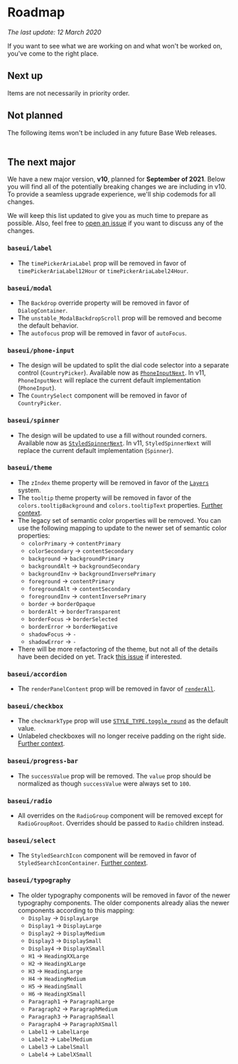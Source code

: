<!--
Copyright (c) Uber Technologies, Inc.

This source code is licensed under the MIT license found in the
LICENSE file in the root directory of this source tree.
-->



# Roadmap

_The last update: 12 March 2020_

If you want to see what we are working on and what won't be worked on, you've come to the right place.

## Next up

Items are not necessarily in priority order.

<Table
  columns={['Feature']}
  data={[
    ['Support for nested overrides in the playground'],
    ['Better mobile support for all components'],
    ['Updated visuals for the sidebar and tree view components'],
    ['The next major, v10 (see below)'],
  ]}
/>

## Not planned

The following items won't be included in any future Base Web releases.

<Table
  columns={['Feature']}
  data={[['Support for react-form, formik, or similar out of the box']]}
/>

## The next major

We have a new major version, **v10**, planned for **September of 2021**. Below you will find all of the potentially breaking changes we are including in v10. To provide a seamless upgrade experience, we'll ship codemods for all changes.

We will keep this list updated to give you as much time to prepare as possible. Also, feel free to [open an issue](https://github.com/uber/baseweb/issues) if you want to discuss any of the changes.

### `baseui/label`

- The `timePickerAriaLabel` prop will be removed in favor of `timePickerAriaLabel12Hour` or `timePickerAriaLabel24Hour`.

### `baseui/modal`

- The `Backdrop` override property will be removed in favor of `DialogContainer`.
- The `unstable_ModalBackdropScroll` prop will be removed and become the default behavior.
- The `autofocus` prop will be removed in favor of `autoFocus`.

### `baseui/phone-input`

- The design will be updated to split the dial code selector into a separate control (`CountryPicker`). Available now as [`PhoneInputNext`](https://baseweb.design/components/phone-input/#updated-phone-input-design). In v11, `PhoneInputNext` will replace the current default implementation (`PhoneInput`).
- The `CountrySelect` component will be removed in favor of `CountryPicker`.

### `baseui/spinner`

- The design will be updated to use a fill without rounded corners. Available now as [`StyledSpinnerNext`](https://baseweb.design/components/spinner/#spinner-next). In v11, `StyledSpinnerNext` will replace the current default implementation (`Spinner`).

### `baseui/theme`

- The `zIndex` theme property will be removed in favor of the [`Layers`](https://baseweb.design/components/layer/) system.
- The `tooltip` theme property will be removed in favor of the `colors.tooltipBackground` and `colors.tooltipText` properties. [Further context](https://github.com/uber/baseweb/pull/1184).
- The legacy set of semantic color properties will be removed. You can use the following mapping to update to the newer set of semantic color properties:
  - `colorPrimary` -> `contentPrimary`
  - `colorSecondary` -> `contentSecondary`
  - `background` -> `backgroundPrimary`
  - `backgroundAlt` -> `backgroundSecondary`
  - `backgroundInv` -> `backgroundInversePrimary`
  - `foreground` -> `contentPrimary`
  - `foregroundAlt` -> `contentSecondary`
  - `foregroundInv` -> `contentInversePrimary`
  - `border` -> `borderOpaque`
  - `borderAlt` -> `borderTransparent`
  - `borderFocus` -> `borderSelected`
  - `borderError` -> `borderNegative`
  - `shadowFocus` -> `-`
  - `shadowError` -> `-`
- There will be more refactoring of the theme, but not all of the details have been decided on yet. Track [this issue](https://github.com/uber/baseweb/issues/2318) if interested.

### `baseui/accordion`

- The `renderPanelContent` prop will be removed in favor of [`renderAll`](https://baseweb.design/components/accordion/#accordion-seo-friendly).

### `baseui/checkbox`

- The `checkmarkType` prop will use [`STYLE_TYPE.toggle_round`](https://baseweb.design/components/checkbox/#as-a-toggle) as the default value.
- Unlabeled checkboxes will no longer receive padding on the right side. [Further context](https://github.com/uber/baseweb/pull/2172).

### `baseui/progress-bar`

- The `successValue` prop will be removed. The `value` prop should be normalized as though `successValue` were always set to `100`.

### `baseui/radio`

- All overrides on the `RadioGroup` component will be removed except for `RadioGroupRoot`. Overrides should be passed to `Radio` children instead.

### `baseui/select`

- The `StyledSearchIcon` component will be removed in favor of `StyledSearchIconContainer`. [Further context](https://github.com/uber/baseweb/pull/2397).

### `baseui/typography`

- The older typography components will be removed in favor of the newer typography components. The older components already alias the newer components according to this mapping:
  - `Display` -> `DisplayLarge`
  - `Display1` -> `DisplayLarge`
  - `Display2` -> `DisplayMedium`
  - `Display3` -> `DisplaySmall`
  - `Display4` -> `DisplayXSmall`
  - `H1` -> `HeadingXXLarge`
  - `H2` -> `HeadingXLarge`
  - `H3` -> `HeadingLarge`
  - `H4` -> `HeadingMedium`
  - `H5` -> `HeadingSmall`
  - `H6` -> `HeadingXSmall`
  - `Paragraph1` -> `ParagraphLarge`
  - `Paragraph2` -> `ParagraphMedium`
  - `Paragraph3` -> `ParagraphSmall`
  - `Paragraph4` -> `ParagraphXSmall`
  - `Label1` -> `LabelLarge`
  - `Label2` -> `LabelMedium`
  - `Label3` -> `LabelSmall`
  - `Label4` -> `LabelXSmall`
